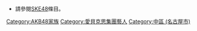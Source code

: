 {{Catnav|頁面分類|人物|各國人物|日本人|日本歌手}}

*請參閱[[SKE48|SKE48]]條目。
{{Commonscat|SKE48}}

[[Category:AKB48家族|Category:AKB48家族]]
[[Category:愛貝克思集團藝人|Category:愛貝克思集團藝人]]
[[Category:中區_(名古屋市)|Category:中區 (名古屋市)]]